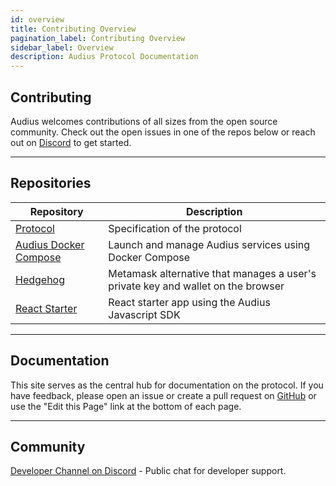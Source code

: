 ```yaml
---
id: overview
title: Contributing Overview
pagination_label: Contributing Overview
sidebar_label: Overview
description: Audius Protocol Documentation
---
```


## Contributing

Audius welcomes contributions of all sizes from the open source community. Check out the open issues
in one of the repos below or reach out on [Discord](https://discord.gg/audius) to get started.

---

## Repositories

| Repository                                                                             | Description                                                                      |
| -------------------------------------------------------------------------------------- | -------------------------------------------------------------------------------- |
| [Protocol](https://github.com/AudiusProject/apps/issues)                    | Specification of the protocol                                                    |
| [Audius Docker Compose](https://github.com/AudiusProject/audius-docker-compose/issues) | Launch and manage Audius services using Docker Compose                           |
| [Hedgehog](https://github.com/AudiusProject/hedgehog/issues)                           | Metamask alternative that manages a user's private key and wallet on the browser |
| [React Starter](https://github.com/AudiusProject/audius-sdk-react-starter/issues)      | React starter app using the Audius Javascript SDK                                |

---

## Documentation

This site serves as the central hub for documentation on the protocol. If you have feedback, please
open an issue or create a pull request on [GitHub](https://github.com/AudiusProject/apps)
or use the "Edit this Page" link at the bottom of each page.

---

## Community

[Developer Channel on Discord](https://discord.com/channels/557662127305785361/864882574127398913) -
Public chat for developer support.
